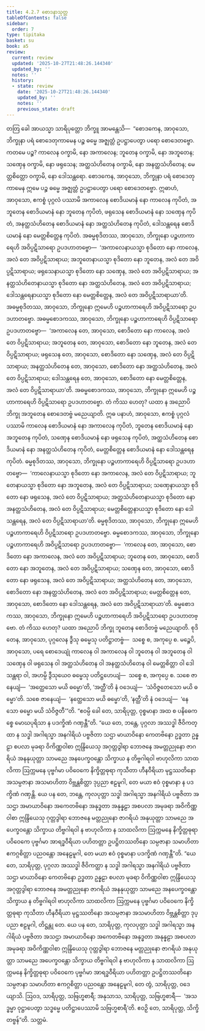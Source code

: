 ```yaml
---
title: 4.2.7 စောဒနာသုတ္တ
tableOfContents: false
sidebar:
  order: 7
type: tipitaka
basket: su
book: a5
review:
  current: review
  updated: '2025-10-27T21:48:26.144340'
  updated_by: ''
  notes: ''
  history:
  - state: review
    date: '2025-10-27T21:48:26.144340'
    updated_by: ''
    notes: ''
    previous_state: draft
---
```



<ReviewStatus review={frontmatter.review} showDetails={true} />

<HypothesisAnnotation frontmatter={frontmatter} />

<DynamicBreadcrumb />

<Division number="167" book="a5" e="ch" v="16" p="172">

<Paragraph number="967" book="a5">
တတြ ခေါ အာယသ္မာ သာရိပုတ္တော ဘိက္ခူ အာမန္တေသိ—  “စောဒကေန, အာဝုသော, ဘိက္ခုနာ ပရံ စောဒေတုကာမေန ပဉ္စ ဓမ္မေ အဇ္ဈတ္တံ ဥပဋ္ဌာပေတွာ ပရော စောဒေတဗ္ဗော.
</Paragraph>

<Paragraph number="968" book="a5">
ကတမေ ပဉ္စ? ကာလေန ဝက္ခာမိ, နော အကာလေန; ဘူတေန ဝက္ခာမိ, နော အဘူတေန; သဏှေန ဝက္ခာမိ, နော ဖရုသေန; အတ္ထသံဟိတေန ဝက္ခာမိ, နော အနတ္ထသံဟိတေန; မေတ္တစိတ္တော ဝက္ခာမိ, နော ဒေါသန္တရော. စောဒကေန, အာဝုသော, ဘိက္ခုနာ ပရံ စောဒေတုကာမေန ဣမေ ပဉ္စ ဓမ္မေ အဇ္ဈတ္တံ ဥပဋ္ဌာပေတွာ ပရော စောဒေတဗ္ဗော.
</Paragraph>

<Paragraph number="969" book="a5">
ဣဓာဟံ, အာဝုသော, ဧကစ္စံ ပုဂ္ဂလံ ပဿာမိ အကာလေန စောဒိယမာနံ နော ကာလေန ကုပိတံ, အဘူတေန စောဒိယမာနံ နော ဘူတေန ကုပိတံ, ဖရုသေန စောဒိယမာနံ နော သဏှေန ကုပိတံ, အနတ္ထသံဟိတေန စောဒိယမာနံ နော အတ္ထသံဟိတေန ကုပိတံ, ဒေါသန္တရေန စောဒိယမာနံ နော မေတ္တစိတ္တေန ကုပိတံ.
</Paragraph>

<Paragraph number="970" book="a5">
အဓမ္မစုဒိတဿ, အာဝုသော, ဘိက္ခုနော ပဉ္စဟာကာရေဟိ အဝိပ္ပဋိသာရော ဥပဒဟာတဗ္ဗော—  ‘အကာလေနာယသ္မာ စုဒိတော နော ကာလေန, အလံ တေ အဝိပ္ပဋိသာရာယ; အဘူတေနာယသ္မာ စုဒိတော နော ဘူတေန, အလံ တေ အဝိပ္ပဋိသာရာယ; ဖရုသေနာယသ္မာ စုဒိတော နော သဏှေန, အလံ တေ အဝိပ္ပဋိသာရာယ; အနတ္ထသံဟိတေနာယသ္မာ စုဒိတော နော အတ္ထသံဟိတေန, အလံ တေ အဝိပ္ပဋိသာရာယ; ဒေါသန္တရေနာယသ္မာ စုဒိတော နော မေတ္တစိတ္တေန, အလံ တေ အဝိပ္ပဋိသာရာယာ’တိ. အဓမ္မစုဒိတဿ, အာဝုသော, ဘိက္ခုနော ဣမေဟိ ပဉ္စဟာကာရေဟိ အဝိပ္ပဋိသာရော ဥပဒဟာတဗ္ဗော.
</Paragraph>

<Paragraph number="971" book="a5">
အဓမ္မစောဒကဿ, အာဝုသော, ဘိက္ခုနော ပဉ္စဟာကာရေဟိ ဝိပ္ပဋိသာရော ဥပဒဟာတဗ္ဗော—  ‘အကာလေန တေ, အာဝုသော, စောဒိတော နော ကာလေန, အလံ တေ ဝိပ္ပဋိသာရာယ; အဘူတေန တေ, အာဝုသော, စောဒိတော နော ဘူတေန, အလံ တေ ဝိပ္ပဋိသာရာယ; ဖရုသေန တေ, အာဝုသော, စောဒိတော နော သဏှေန, အလံ တေ ဝိပ္ပဋိသာရာယ; အနတ္ထသံဟိတေန တေ, အာဝုသော, စောဒိတော နော အတ္ထသံဟိတေန, အလံ တေ ဝိပ္ပဋိသာရာယ; ဒေါသန္တရေန တေ, အာဝုသော, စောဒိတော နော မေတ္တစိတ္တေန, အလံ တေ ဝိပ္ပဋိသာရာယာ’တိ. အဓမ္မစောဒကဿ, အာဝုသော, ဘိက္ခုနော ဣမေဟိ ပဉ္စဟာကာရေဟိ ဝိပ္ပဋိသာရော ဥပဒဟာတဗ္ဗော. တံ ကိဿ ဟေတု? ယထာ န အညောပိ ဘိက္ခု အဘူတေန စောဒေတဗ္ဗံ မညေယျာတိ.
</Paragraph>

<Paragraph number="972" book="a5">
ဣဓ ပနာဟံ, အာဝုသော, ဧကစ္စံ ပုဂ္ဂလံ ပဿာမိ ကာလေန စောဒိယမာနံ နော အကာလေန ကုပိတံ, ဘူတေန စောဒိယမာနံ နော အဘူတေန ကုပိတံ, သဏှေန စောဒိယမာနံ နော ဖရုသေန ကုပိတံ, အတ္ထသံဟိတေန စောဒိယမာနံ နော အနတ္ထသံဟိတေန ကုပိတံ, မေတ္တစိတ္တေန စောဒိယမာနံ နော ဒေါသန္တရေန ကုပိတံ.
</Paragraph>

<Paragraph number="973" book="a5">
ဓမ္မစုဒိတဿ, အာဝုသော, ဘိက္ခုနော ပဉ္စဟာကာရေဟိ ဝိပ္ပဋိသာရော ဥပဒဟာတဗ္ဗော—  ‘ကာလေနာယသ္မာ စုဒိတော နော အကာလေန, အလံ တေ ဝိပ္ပဋိသာရာယ; ဘူတေနာယသ္မာ စုဒိတော နော အဘူတေန, အလံ တေ ဝိပ္ပဋိသာရာယ; သဏှေနာယသ္မာ စုဒိတော နော ဖရုသေန, အလံ တေ ဝိပ္ပဋိသာရာယ; အတ္ထသံဟိတေနာယသ္မာ စုဒိတော နော အနတ္ထသံဟိတေန, အလံ တေ ဝိပ္ပဋိသာရာယ; မေတ္တစိတ္တေနာယသ္မာ စုဒိတော နော ဒေါသန္တရေန, အလံ တေ ဝိပ္ပဋိသာရာယာ’တိ. ဓမ္မစုဒိတဿ, အာဝုသော, ဘိက္ခုနော ဣမေဟိ ပဉ္စဟာကာရေဟိ ဝိပ္ပဋိသာရော ဥပဒဟာတဗ္ဗော.
</Paragraph>

<Paragraph number="974" book="a5">
ဓမ္မစောဒကဿ, အာဝုသော, ဘိက္ခုနော ပဉ္စဟာကာရေဟိ အဝိပ္ပဋိသာရော ဥပဒဟာတဗ္ဗော—  ‘ကာလေန တေ, အာဝုသော, စောဒိတော နော အကာလေန, အလံ တေ အဝိပ္ပဋိသာရာယ; ဘူတေန တေ, အာဝုသော, စောဒိတော နော အဘူတေန, အလံ တေ အဝိပ္ပဋိသာရာယ; သဏှေန တေ, အာဝုသော, စောဒိတော နော ဖရုသေန, အလံ တေ အဝိပ္ပဋိသာရာယ; အတ္ထသံဟိတေန တေ, အာဝုသော, စောဒိတော နော အနတ္ထသံဟိတေန, အလံ တေ အဝိပ္ပဋိသာရာယ; မေတ္တစိတ္တေန တေ, အာဝုသော, စောဒိတော နော ဒေါသန္တရေန, အလံ တေ အဝိပ္ပဋိသာရာယာ’တိ. ဓမ္မစောဒကဿ, အာဝုသော, ဘိက္ခုနော ဣမေဟိ ပဉ္စဟာကာရေဟိ အဝိပ္ပဋိသာရော ဥပဒဟာတဗ္ဗော. တံ ကိဿ ဟေတု? ယထာ အညောပိ ဘိက္ခု ဘူတေန စောဒိတဗ္ဗံ မညေယျာတိ.
</Paragraph>

<Paragraph number="975" book="a5">
စုဒိတေန, အာဝုသော, ပုဂ္ဂလေန ဒွီသု ဓမ္မေသု ပတိဋ္ဌာတဗ္ဗံ—  သစ္စေ စ, အကုပ္ပေ စ. မဉ္စေပိ, အာဝုသော, ပရေ စောဒေယျုံ ကာလေန ဝါ အကာလေန ဝါ ဘူတေန ဝါ အဘူတေန ဝါ သဏှေန ဝါ ဖရုသေန ဝါ အတ္ထသံဟိတေန ဝါ အနတ္ထသံဟိတေန ဝါ မေတ္တစိတ္တာ ဝါ ဒေါသန္တရာ ဝါ, အဟမ္ပိ ဒွီသုယေဝ ဓမ္မေသု ပတိဋ္ဌဟေယျံ—  သစ္စေ စ, အကုပ္ပေ စ. သစေ ဇာနေယျံ—  ‘အတ္ထေသော မယိ ဓမ္မော’တိ, ‘အတ္ထီ’တိ နံ ဝဒေယျံ—  ‘သံဝိဇ္ဇတေသော မယိ ဓမ္မော’တိ. သစေ ဇာနေယျံ—  ‘နတ္ထေသော မယိ ဓမ္မော’တိ, ‘နတ္ထီ’တိ နံ ဝဒေယျံ—  ‘နေသော ဓမ္မော မယိ သံဝိဇ္ဇတီ’”တိ.
</Paragraph>

<Paragraph number="976" book="a5">
“ဧဝမ္ပိ ခေါ တေ, သာရိပုတ္တ, ဝုစ္စမာနာ အထ စ ပနိဓေကစ္စေ မောဃပုရိသာ န ပဒက္ခိဏံ ဂဏှန္တီ”တိ.
</Paragraph>

<Paragraph number="977" book="a5">
“ယေ တေ, ဘန္တေ, ပုဂ္ဂလာ အဿဒ္ဓါ ဇီဝိကတ္ထာ န သဒ္ဓါ အဂါရသ္မာ အနဂါရိယံ ပဗ္ဗဇိတာ သဌာ မာယာဝိနော ကေတဗိနော ဥဒ္ဓတာ ဥန္နဠာ စပလာ မုခရာ ဝိကိဏ္ဏဝါစာ ဣန္ဒြိယေသု အဂုတ္တဒွါရာ ဘောဇနေ အမတ္တညုနော ဇာဂရိယံ အနနုယုတ္တာ သာမညေ အနပေက္ခဝန္တော သိက္ခာယ န တိဗ္ဗဂါရဝါ ဗာဟုလိကာ သာထလိကာ ဩက္ကမနေ ပုဗ္ဗင်္ဂမာ ပဝိဝေကေ နိက္ခိတ္တဓုရာ ကုသီတာ ဟီနဝီရိယာ မုဋ္ဌဿတိနော အသမ္ပဇာနာ အသမာဟိတာ ဝိဗ္ဘန္တစိတ္တာ ဒုပ္ပညာ ဧဠမူဂါ, တေ မယာ ဧဝံ ဝုစ္စမာနာ န ပဒက္ခိဏံ ဂဏှန္တိ.
</Paragraph>

<Paragraph number="978" book="a5">
ယေ ပန တေ, ဘန္တေ, ကုလပုတ္တာ သဒ္ဓါ အဂါရသ္မာ အနဂါရိယံ ပဗ္ဗဇိတာ အသဌာ အမာယာဝိနော အကေတဗိနော အနုဒ္ဓတာ အနုန္နဠာ အစပလာ အမုခရာ အဝိကိဏ္ဏဝါစာ ဣန္ဒြိယေသု ဂုတ္တဒွါရာ ဘောဇနေ မတ္တညုနော ဇာဂရိယံ အနုယုတ္တာ သာမညေ အပေက္ခဝန္တော သိက္ခာယ တိဗ္ဗဂါရဝါ န ဗာဟုလိကာ န သာထလိကာ ဩက္ကမနေ နိက္ခိတ္တဓုရာ ပဝိဝေကေ ပုဗ္ဗင်္ဂမာ အာရဒ္ဓဝီရိယာ ပဟိတတ္တာ ဥပဋ္ဌိတဿတိနော သမ္ပဇာနာ သမာဟိတာ ဧကဂ္ဂစိတ္တာ ပညဝန္တော အနေဠမူဂါ, တေ မယာ ဧဝံ ဝုစ္စမာနာ ပဒက္ခိဏံ ဂဏှန္တီ”တိ.
</Paragraph>

<Paragraph number="979" book="a5">
“ယေ တေ, သာရိပုတ္တ, ပုဂ္ဂလာ အဿဒ္ဓါ ဇီဝိကတ္ထာ န သဒ္ဓါ အဂါရသ္မာ အနဂါရိယံ ပဗ္ဗဇိတာ သဌာ မာယာဝိနော ကေတဗိနော ဥဒ္ဓတာ ဥန္နဠာ စပလာ မုခရာ ဝိကိဏ္ဏဝါစာ ဣန္ဒြိယေသု အဂုတ္တဒွါရာ ဘောဇနေ အမတ္တညုနော ဇာဂရိယံ အနနုယုတ္တာ သာမညေ အနပေက္ခဝန္တော သိက္ခာယ န တိဗ္ဗဂါရဝါ ဗာဟုလိကာ သာထလိကာ ဩက္ကမနေ ပုဗ္ဗင်္ဂမာ ပဝိဝေကေ နိက္ခိတ္တဓုရာ ကုသီတာ ဟီနဝီရိယာ မုဋ္ဌဿတိနော အသမ္ပဇာနာ အသမာဟိတာ ဝိဗ္ဘန္တစိတ္တာ ဒုပ္ပညာ ဧဠမူဂါ, တိဋ္ဌန္တု တေ.
</Paragraph>

<Paragraph number="980" book="a5">
ယေ ပန တေ, သာရိပုတ္တ, ကုလပုတ္တာ သဒ္ဓါ အဂါရသ္မာ အနဂါရိယံ ပဗ္ဗဇိတာ အသဌာ အမာယာဝိနော အကေတဗိနော အနုဒ္ဓတာ အနုန္နဠာ အစပလာ အမုခရာ အဝိကိဏ္ဏဝါစာ ဣန္ဒြိယေသု ဂုတ္တဒွါရာ ဘောဇနေ မတ္တညုနော ဇာဂရိယံ အနုယုတ္တာ သာမညေ အပေက္ခဝန္တော သိက္ခာယ တိဗ္ဗဂါရဝါ န ဗာဟုလိကာ န သာထလိကာ ဩက္ကမနေ နိက္ခိတ္တဓုရာ ပဝိဝေကေ ပုဗ္ဗင်္ဂမာ အာရဒ္ဓဝီရိယာ ပဟိတတ္တာ ဥပဋ္ဌိတဿတိနော သမ္ပဇာနာ သမာဟိတာ ဧကဂ္ဂစိတ္တာ ပညဝန္တော အနေဠမူဂါ, တေ တွံ, သာရိပုတ္တ, ဝဒေယျာသိ. ဩဝဒ, သာရိပုတ္တ, သဗြဟ္မစာရီ; အနုသာသ, သာရိပုတ္တ, သဗြဟ္မစာရီ—  ‘အသဒ္ဓမ္မာ ဝုဋ္ဌာပေတွာ သဒ္ဓမ္မေ ပတိဋ္ဌာပေဿာမိ သဗြဟ္မစာရီ’တိ. ဧဝဉှိ တေ, သာရိပုတ္တ, သိက္ခိတဗ္ဗန်”တိ.

</Paragraph>
</Division>

<Paragraph number="981" type="center" book="a5">
သတ္တမံ.
</Paragraph>